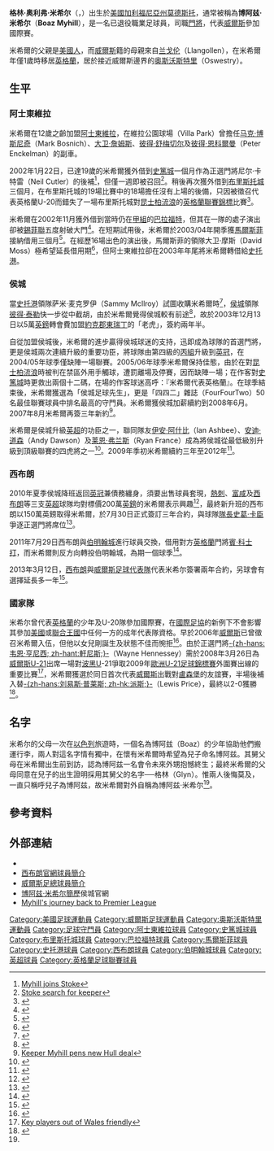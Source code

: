 {{noteTA|G1=英超|G2=Football|G3=FAcup
|T=zh-hans:博阿兹·米希尔; zh-hk:保亞斯·邁希爾;
|1=zh-hans:博阿兹·米希尔; zh-hk:保亞斯·邁希爾;
|2=zh-hans:博阿兹; zh-hk:保亞斯;
|3=zh-hans:米希尔; zh-hk:邁希爾;
|4=zh-hans:马克·博斯尼奇; zh-hk:保斯尼治;
|5=zh-hans:大卫·詹姆斯; zh-hk:占士;
|6=zh-hans:彼得·舒梅切尔; zh-hk:舒米高;
|7=zh-hans:彼得·恩科爾曼; zh-hk:安格文;
|8=zh-hans:彼得·泰勒; zh-hk:彼得泰萊;
}}
{{Infobox football biography
| name                 = 博阿兹·米希尔<br />''Boaz Myhill''
| image                = Boazmyhillforwiki.png
| image_size           = 200
| caption             = 
| fullname             = Glyn Oliver Myhill<ref name="PFA 450">{{Cite book
 | editor1-first = Barry J.
 | editor1-last = Hugman
 | title = The PFA Premier & Football League Players' Records 1946–2005
 | publisher = Queen Anne Press
 | year = 2005
 | page = 450
 | isbn = 1-85291-665-6 }}</ref>
| birth_date           = {{Birth date and age|1982|11|9|df=y}}<ref name="PFA 450"/>
| birth_place          = {{USA}}[[加利福尼亞州|加利福尼亞州]][[莫德斯托|莫德斯托]]
| height               = {{height|ft=6|in=3}}<ref>{{Cite web|url = http://www.premierleague.com/page/PlayerProfile/0,,12306~19100,00.html|title = Premier League Player Profile of Boaz Myhill|accessdate = 2011-04-27|publisher = Premier League|deadurl = yes|archiveurl = https://web.archive.org/web/20110118081503/http://www.premierleague.com/page/PlayerProfile/0%2C%2C12306~19100%2C00.html|archivedate = 2011-01-18}}</ref>
| position            = [[守門員_(足球)|門將]]
| currentclub          = 
| clubnumber           = 
| youthyears1         = 1994-2000
| youthclubs1         = [[阿士東維拉足球會|阿士東維拉]]
| years1              = 2000-2003
| clubs1              = [[阿士東維拉足球會|阿士東維拉]]
| caps1               = 0
| goals1              = 0
| years2              = 2002
| clubs2              = → [[斯托克城足球俱乐部|史篤城]]
| caps2               = 0
| goals2              = 0
| years3              = 2002
| clubs3              = → [[布里斯托尔城足球俱乐部|布里斯托城]]
| caps3               = 0
| goals3              = 0
| years4              = 2002-2003
| clubs4              = → [[布拉德福德城足球俱乐部|巴拉福特]]
| caps4               = 2
| goals4              = 0
| years5              = 2003
| clubs5              = → [[马科斯菲尔德足球俱乐部|馬爾斯菲]]
| caps5               = 15
| goals5              = 0
| years6              = 2003
| clubs6              = → [[斯托克港足球俱乐部|史托港]]
| caps6               = 2
| goals6              = 0
| years7              = 2003-2010
| clubs7              = [[赫尔城足球俱乐部|侯城]]
| caps7               = 257
| goals7              = 0
| years8               = 2010-2019
| clubs8               = [[西布罗姆维奇足球俱乐部|西布罗姆维奇]]
| caps8                = 63
| goals8               = 0
| years9              = 2011-2012
| clubs9              = → [[伯明翰足球會|伯明翰城]]
| caps9               = 42
| goals9              = 0
| totalcaps = 381
| totalgoals = 0
| nationalyears1      = 2002
| nationalteam1       = [[英格蘭20歲以下足球代表隊|英格蘭U20]]
| nationalcaps1       = 2
| nationalgoals1      = 0
| nationalyears2       = 2008–2013
| nationalteam2        = [[威爾斯足球代表隊|威爾斯]]
| nationalcaps2        = 19
| nationalgoals2       = 0
| medaltemplates      = 
| club-update         = 2014年9月26日 (五) 04:25 (UTC)
| nationalteam-update = 2013年11月7日 (四) 15:30 (UTC)
}}

'''格林·奥利弗·米希尔'''（{{lang-en|'''Glyn Oliver Myhill'''}}，{{bd|1982年|11月9日|catidx=Myhill, Boaz}}）出生於[[美國|美國]][[加利福尼亞州|加利福尼亞州]][[莫德斯托|莫德斯托]]，通常被稱為'''博阿兹·米希尔'''（'''Boaz Myhill'''），是一名已退役職業足球員，司職[[門將|門將]]，代表[[威爾斯足球代表隊|威爾斯]]參加國際賽。

米希爾的父親是[[美國|美國人]]，而[[威爾斯|威爾斯]]籍的母親來自[[兰戈伦|兰戈伦]]（Llangollen），在米希爾年僅1歲時移居[[英格蘭|英格蘭]]，居於接近威爾斯邊界的[[奥斯沃斯特里|奥斯沃斯特里]]（Oswestry）。

== 生平 ==
=== 阿士東維拉 ===
米希爾在12歲之齡加盟[[阿士東維拉足球會|阿士東維拉]]，在維拉公園球場（Villa Park）曾擔任[[马克·博斯尼奇|马克·博斯尼奇]]（Mark Bosnich）、[[大卫·詹姆斯|大卫·詹姆斯]]、[[彼得·舒梅切尔|彼得·舒梅切尔]]及[[彼得·恩科爾曼|彼得·恩科爾曼]]（Peter Enckelman）的副車。

2002年1月22日，已達19歲的米希爾獲外借到[[斯托克城足球俱乐部|史篤城]]一個月作為正選門將尼尔·卡特雷（Neil Cutler）的後補<ref>[http://news.bbc.co.uk/sport1/hi/football/teams/s/stoke_city/1775613.stm Myhill joins Stoke]</ref>，但僅一週即被召回<ref>[http://news.bbc.co.uk/sport1/hi/football/teams/s/stoke_city/1794255.stm Stoke search for keeper]</ref>。稍後再次獲外借到[[布里斯托尔城足球俱乐部|布里斯托城]]三個月，在布里斯托城的19場比賽中的18場擔任沒有上場的後備，只因被徵召代表英格蘭U-20而錯失了一場布里斯托城對[[女王公园巡游者足球俱乐部|昆士柏流浪]]的[[英格蘭聯賽錦標|英格蘭聯賽錦標]]比賽<ref>{{Cite web |url=http://www.bcfc.co.uk/page/NewsDetail/0,,10327~296911,00.html |title=Myhill goes home |accessdate=2008-08-15 |archive-date=2007-09-28 |archive-url=https://web.archive.org/web/20070928162844/http://www.bcfc.co.uk/page/NewsDetail/0%2C%2C10327~296911%2C00.html |dead-url=yes }}</ref>。

米希爾在2002年11月獲外借到當時仍在[[英格兰足球联赛|甲組]]的[[布拉德福德城足球俱乐部|巴拉福特]]，但其在一隊的處子演出卻被[[谢菲尔德联足球俱乐部|錫菲聯]]五度射破大門<ref>{{Cite web |url=http://www.hullcityafc.premiumtv.co.uk/page/ProfilesDetail/0,,10338~19100,00.html |title=Hull City club website: Boaz Myhill |accessdate=2008-08-15 |archive-date=2007-09-23 |archive-url=https://web.archive.org/web/20070923021138/http://www.hullcityafc.premiumtv.co.uk/page/ProfilesDetail/0%2C%2C10338~19100%2C00.html |dead-url=yes }}</ref>。在短期試用後，米希爾於2003/04年開季獲[[马科斯菲尔德足球俱乐部|馬爾斯菲]]接納借用三個月<ref>{{Cite web |url=http://news.bbc.co.uk/sport1/hi/football/teams/m/macclesfield_town/3128223.stm |title=Moss brings in Myhill |access-date=2008-08-15 |archive-date=2003-08-08 |archive-url=https://web.archive.org/web/20030808055044/http://news.bbc.co.uk/sport1/hi/football/teams/m/macclesfield_town/3128223.stm |dead-url=no }}</ref>。在經歷16場出色的演出後，馬爾斯菲的領隊大卫·摩斯（David Moss）極希望延長借用期<ref>{{Cite web |url=http://news.bbc.co.uk/sport1/hi/football/teams/m/macclesfield_town/3201383.stm |title=Macclesfield hope for Myhill boost |access-date=2008-08-15 |archive-date=2003-09-04 |archive-url=https://web.archive.org/web/20030904135749/http://news.bbc.co.uk/sport1/hi/football/teams/m/macclesfield_town/3201383.stm |dead-url=no }}</ref>，但阿士東維拉卻在2003年年尾將米希爾轉借給[[斯托克港足球俱乐部|史托港]]。

=== 侯城 ===
當[[斯托克港足球俱乐部|史托港]]領隊萨米·麦克罗伊（Sammy McIlroy）試圖收購米希爾時<ref>{{Cite web |url=http://news.bbc.co.uk/sport2/hi/football/teams/s/stockport/3323811.stm |title=McIlroy hit by Myhill loss |access-date=2008-08-15 |archive-date=2019-09-24 |archive-url=https://web.archive.org/web/20190924095117/http://news.bbc.co.uk/sport2/hi/football/teams/s/stockport/3323811.stm |dead-url=no }}</ref>，[[赫尔城足球俱乐部|侯城]]領隊[[彼得·泰勒|彼得·泰勒]]快一步從中截胡，由於米希爾覺得侯城較有前途<ref>{{Cite web |url=http://news.bbc.co.uk/sport1/hi/football/teams/h/hull_city/3310247.stm |title=Hull set to snatch Myhill |access-date=2008-08-15 |archive-date=2003-12-12 |archive-url=https://web.archive.org/web/20031212091546/http://news.bbc.co.uk/sport1/hi/football/teams/h/hull_city/3310247.stm |dead-url=no }}</ref>，故於2003年12月13日以5萬[[英鎊|英鎊]]轉會費加盟[[約克郡東瑞丁|約克郡東瑞丁]]的「老虎」，簽約兩年半。

自從加盟侯城後，米希爾的進步贏得侯城球迷的支持，迅即成為球隊的首選門將，更是侯城兩次連續升級的重要功臣，將球隊由第四級的[[英格蘭足球聯賽|丙組]]升級到[[英格蘭足球冠軍聯賽|英冠]]，在2004/05年球季僅缺陣一場聯賽。2005/06年球季米希爾保持佳態，由於在對[[女王公园巡游者足球俱乐部|昆士柏流浪]]時被判在禁區外用手觸球，遭罰離場及停賽，因而缺陣一場；在作客對[[斯托克城足球俱乐部|史篤城]]時更救出兩個十二碼，在場的作客球迷高呼：『米希爾代表英格蘭』。在球季結束後，米希爾獲選為「侯城足球先生」，更是「四四二」雜誌（FourFourTwo）50名最佳聯賽球員中排名最高的守門員。米希爾獲侯城加薪續約到2008年6月。2007年8月米希爾再簽三年新約<ref>[http://news.bbc.co.uk/sport1/hi/football/teams/h/hull_city/6952733.stm Keeper Myhill pens new Hull deal]</ref>。

米希爾是侯城升級[[英超|英超]]的功臣之一，聯同隊友[[伊安·阿什比|伊安·阿什比]]（Ian Ashbee）、[[安迪·道森|安迪·道森]]（Andy Dawson）及[[莱恩·弗兰斯|莱恩·弗兰斯]]（Ryan France）成為將侯城從最低級別升級到頂級聯賽的四虎將之一<ref>{{Cite web |url=http://www.tribalfootball.com/article.php?id=95180 |title=tribalfootball.com - Hull's Dawson happy joining brother Michael in Premiership<!-- Bot generated title --> |accessdate=2008-08-15 |archive-date=2008-05-30 |archive-url=https://web.archive.org/web/20080530000713/http://www.tribalfootball.com/article.php?id=95180 |dead-url=no }}</ref>。2009年季初米希爾續約三年至2012年<ref>{{cite news |language=en |url=http://www.telegraph.co.uk/sport/football/leagues/premierleague/hullcity/6132589/Boaz-Myhill-signs-new-Hull-contract.html |title=Boaz Myhill signs new Hull contract |publisher=''telegraph.co.uk'' |date=2009-09-03 |accessdate=2010-07-31 |archive-date=2009-09-06 |archive-url=https://web.archive.org/web/20090906121311/http://www.telegraph.co.uk/sport/football/leagues/premierleague/hullcity/6132589/Boaz-Myhill-signs-new-Hull-contract.html |dead-url=yes }}</ref>。

=== 西布朗 ===
2010年夏季侯城降班返回[[英冠|英冠]]兼債務纏身，須要出售球員套現，[[托特纳姆热刺足球俱乐部|熱刺]]、[[富勒姆足球俱乐部|富咸]]及[[西布罗姆维奇足球俱乐部|西布朗]]等三支[[英超|英超]]球隊均對標價200萬[[英鎊|英鎊]]的米希爾表示興趣<ref>{{cite news |language=en |url=http://news.bbc.co.uk/sport2/hi/football/teams/h/hull_city/8774238.stm |title=Hull City poised for Boaz Myhill bidders |publisher=[[BBC|BBC]] Sport |date=2010-06-30 |accessdate=2010-07-31 |archive-date=2019-09-19 |archive-url=https://web.archive.org/web/20190919054431/http://news.bbc.co.uk/sport2/hi/football/teams/h/hull_city/8774238.stm |dead-url=no }}</ref>，最終新升班的西布朗以150萬英鎊取得米希爾，於7月30日正式簽訂三年合約，與球隊[[隊長_(足球)|隊長]][[史葛·卡臣|史葛·卡臣]]爭逐正選門將席位<ref>{{cite news |language=en |url=http://news.bbc.co.uk/sport2/hi/football/teams/w/west_bromwich_albion/8869317.stm |title=West Brom capture goalkeeper Boaz Myhill from Hull |publisher=[[BBC|BBC]] Sport |date=2010-07-30 |accessdate=2010-07-31 |archive-date=2010-08-09 |archive-url=https://web.archive.org/web/20100809110202/http://news.bbc.co.uk/sport2/hi/football/teams/w/west_bromwich_albion/8869317.stm |dead-url=no }}</ref>。

2011年7月29日西布朗與[[伯明翰足球會|伯明翰城]]進行球員交換，借用對方[[英格蘭足球代表隊|英格蘭]]門將[[賓·科士打_(足球運動員)|賓·科士打]]，而米希爾則反方向轉投伯明翰城，為期一個球季<ref>{{cite news |language=en |url=http://news.bbc.co.uk/sport2/hi/football/14311963.stm |title=Ben Foster joins West Bromwich Albion on loan |publisher=''[[BBC_Sport|BBC Sport]]'' |date=2011-07-29 |accessdate=2011-07-30 |archive-date=2011-08-10 |archive-url=https://web.archive.org/web/20110810205015/http://news.bbc.co.uk/sport2/hi/football/14311963.stm |dead-url=no }}</ref>。

2013年3月12日，[[西布罗姆维奇足球俱乐部|西布朗]]與[[威爾斯足球代表隊|威爾斯足球代表隊]]代表米希尔簽署兩年合約，另球會有選擇延長多一年<ref>{{cite news |language=en |url=http://www.bbc.co.uk/sport/0/football/21760565 |title=West Brom: Boaz Myhill signs two-year contract extension |publisher=''[[BBC_Sport|BBC Sport]]'' |date=2013-03-12 |accessdate=2013-11-07 |archive-date=2013-03-21 |archive-url=https://web.archive.org/web/20130321091353/http://www.bbc.co.uk/sport/0/football/21760565 |dead-url=no }}</ref>。

=== 國家隊 ===
米希尔曾代表[[英格蘭|英格蘭]]的少年及U-20隊參加國際賽，在[[國際足協|國際足協]]的新例下不會影響其參加[[美國國家足球隊|美國]]或[[聯合王國|聯合王國]]中任何一方的成年代表隊資格。早於2006年[[威爾斯足球代表隊|威爾斯]]已曾徵召米希爾入伍，但他以女兒剛誕生及狀態不佳而惋拒<ref name="Wales call">{{Cite web |url=http://news.bbc.co.uk/sport2/hi/football/internationals/7313262.stm |title=Myhill proud to answer Wales call |access-date=2008-08-15 |archive-date=2019-09-15 |archive-url=https://web.archive.org/web/20190915135504/http://news.bbc.co.uk/sport2/hi/football/internationals/7313262.stm |dead-url=no }}</ref>。由於正選門將[[韦恩·亨尼西|-{zh-hans:韦恩·亨尼西; zh-hant:軒尼斯;}-]]（Wayne Hennessey）需於2008年3月26日為[[威爾斯21歲以下足球代表隊|威爾斯U-21]]出席一場對[[波斯尼亚和黑塞哥维那|波黑]]U-21爭取2009年[[歐洲U-21足球錦標賽|歐洲U-21足球錦標賽]]外圍賽出線的重要比賽<ref>[http://news.bbc.co.uk/sport1/hi/football/internationals/7299657.stm Key players out of Wales friendly]</ref>，米希爾獲選於同日首次代表[[威爾斯足球代表隊|威爾斯]]出戰對[[盧森堡國家足球隊|盧森堡]]的友誼賽，半場後補入替[[刘易斯·普莱斯|-{zh-hans:刘易斯·普莱斯; zh-hk:派斯;}-]]（Lewis Price），最終以2-0獲勝<ref>{{Cite web |url=http://news.bbc.co.uk/sport2/hi/football/internationals/7309955.stm |title=Luxembourg 0-2 Wales |access-date=2008-08-15 |archive-date=2019-09-17 |archive-url=https://web.archive.org/web/20190917154425/http://news.bbc.co.uk/sport2/hi/football/internationals/7309955.stm |dead-url=no }}</ref>。

== 名字 ==
米希尔的父母一次在[[以色列|以色列]]旅遊時，一個名為博阿兹（Boaz）的少年協助他們搬運行李，兩人對這名字情有獨中，在懷有米希爾時希望為兒子命名博阿兹。其舅父母在米希爾出生前到訪，認為博阿兹一名會令未來外甥抱憾終生；最終米希爾的父母同意在兒子的出生證明採用其舅父的名字──格林（Glyn）。惟兩人後悔莫及，一直只稱呼兒子為博阿兹，故米希爾對外自稱為博阿兹·米希尔<ref name="Wales call"/>。

== 參考資料 ==
{{reflist}}

== 外部連結 ==
* {{soccerbase|26476|博阿兹·米希尔}}
* [https://web.archive.org/web/20131225074710/http://www.wba.co.uk/team/player-profile/index.aspx?playerid=225420&tcmuri=243414 西布朗官網球員簡介]  {{en}}
* [http://www.faw.org.uk/PlayerDisplay.ink?skip=24&season=13/14&squadno=48516&seasonl=2013/2014&Playertype=p 威爾斯足總球員簡介]  {{en}}
* [https://web.archive.org/web/20080724192131/http://www.hullcityafc.premiumtv.co.uk/page/ProfilesDetail/0,,10338,00.html 博阿兹·米希尔簡歷]侯城官網
* [http://news.bbc.co.uk/sport2/hi/football/teams/h/hull_city/7559109.stm Myhill's journey back to Premier League] {{Wayback|url=http://news.bbc.co.uk/sport2/hi/football/teams/h/hull_city/7559109.stm |date=20190922184712 }}

{{DEFAULTSORT:Myhill, Boaz}}
[[Category:美國足球運動員|Category:美國足球運動員]]
[[Category:威爾斯足球運動員|Category:威爾斯足球運動員]]
[[Category:奥斯沃斯特里運動員|Category:奥斯沃斯特里運動員]]
[[Category:足球守門員|Category:足球守門員]]
[[Category:阿士東維拉球員|Category:阿士東維拉球員]]
[[Category:史篤城球員|Category:史篤城球員]]
[[Category:布里斯托城球員|Category:布里斯托城球員]]
[[Category:巴拉福特球員|Category:巴拉福特球員]]
[[Category:馬爾斯菲球員|Category:馬爾斯菲球員]]
[[Category:史托港球員|Category:史托港球員]]
[[Category:西布朗球員|Category:西布朗球員]]
[[Category:伯明翰城球員|Category:伯明翰城球員]]
[[Category:英超球員|Category:英超球員]]
[[Category:英格蘭足球聯賽球員|Category:英格蘭足球聯賽球員]]